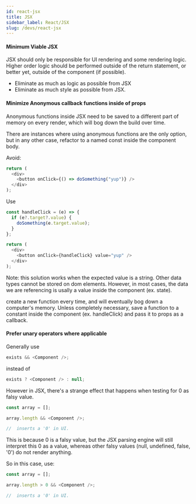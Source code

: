 ```yaml
---
id: react-jsx
title: JSX
sidebar_label: React/JSX
slug: /devs/react-jsx
---
```


#### Minimum Viable JSX

JSX should only be responsible for UI rendering and some rendering logic. Higher order logic should be performed outside of the return statement, or better yet, outside of the component (if possible).

- Eliminate as much as logic as possible from JSX
- Eliminate as much style as possible from JSX.

#### Minimize Anonymous callback functions inside of props

Anonymous functions inside JSX need to be saved to a different part of memory on every render, which will bog down the build over time.

There are instances where using anonymous functions are the only option, but in any other case, refactor to a named const inside the component body.

Avoid:

```js
return (
  <div>
    <button onClick={() => doSomething("yup")} />
  </div>
);
```

Use

```js
const handleClick = (e) => {
  if (e?.target?.value) {
    doSomething(e.target.value);
  }
};

return (
  <div>
    <button onClick={handleClick} value="yup" />
  </div>
);
```

Note: this solution works when the expected value is a string. Other data types cannot be stored on dom elements. However, in most cases, the data we are referencing is usally a value inside the component (ex. state).

create a new function every time, and will eventually bog down a computer's memory. Unless completely necessary, save a function to a constant inside the component (ex. handleClick) and pass it to props as a callback.

#### Prefer unary operators where applicable

Generally use

```js
exists && <Component />;
```

instead of

```js
exists ? <Component /> : null;
```

However in JSX, there's a strange effect that happens when testing for 0 as falsy value.

```js
const array = [];

array.length && <Component />;

//  inserts a '0' in UI.
```

This is because 0 is a falsy value, but the JSX parsing engine will still interpret this 0 as a value, whereas other falsy values (null, undefined, false, '0') do not render anything.

So in this case, use:

```js
const array = [];

array.length > 0 && <Component />;

//  inserts a '0' in UI.
```
